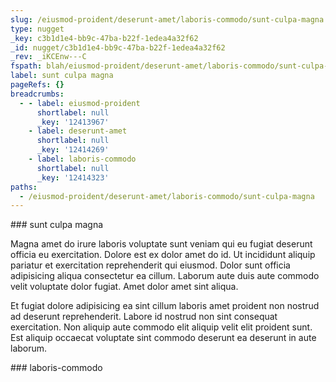 ```yaml
---
slug: /eiusmod-proident/deserunt-amet/laboris-commodo/sunt-culpa-magna
type: nugget
_key: c3b1d1e4-bb9c-47ba-b22f-1edea4a32f62
_id: nugget/c3b1d1e4-bb9c-47ba-b22f-1edea4a32f62
_rev: _iKCEnw---C
fspath: blah/eiusmod-proident/deserunt-amet/laboris-commodo/sunt-culpa-magna.md
label: sunt culpa magna
pageRefs: {}
breadcrumbs:
  - - label: eiusmod-proident
      shortlabel: null
      _key: '12413967'
    - label: deserunt-amet
      shortlabel: null
      _key: '12414269'
    - label: laboris-commodo
      shortlabel: null
      _key: '12414323'
paths:
  - /eiusmod-proident/deserunt-amet/laboris-commodo/sunt-culpa-magna
---
```


<NuggetArea>
<Nugget slug="/eiusmod-proident/deserunt-amet/laboris-commodo/sunt-culpa-magna" type="nugget" _key="c3b1d1e4-bb9c-47ba-b22f-1edea4a32f62" _id="nugget/c3b1d1e4-bb9c-47ba-b22f-1edea4a32f62" _rev="_iKCEnw---C" fspath="blah/eiusmod-proident/deserunt-amet/laboris-commodo/sunt-culpa-magna.md" label="sunt culpa magna" paths="/eiusmod-proident/deserunt-amet/laboris-commodo/sunt-culpa-magna">
<NuggetBody>
### sunt culpa magna

Magna amet do irure laboris voluptate sunt veniam qui eu fugiat deserunt officia eu exercitation. Dolore est ex dolor amet do id. Ut incididunt aliquip pariatur et exercitation reprehenderit qui eiusmod. Dolor sunt officia adipisicing aliqua consectetur ea cillum. Laborum aute duis aute commodo velit voluptate dolor fugiat. Amet dolor amet sint aliqua.

Et fugiat dolore adipisicing ea sint cillum laboris amet proident non nostrud ad deserunt reprehenderit. Labore id nostrud non sint consequat exercitation. Non aliquip aute commodo elit aliquip velit elit proident sunt. Est aliquip occaecat voluptate sint commodo deserunt ea deserunt in aute laborum.

</NuggetBody>
<Breadcrumbs>
<Crumbs>
<Crumb _key="12413967" label="eiusmod-proident" /><Crumb _key="12414269" label="deserunt-amet" /><Crumb _key="12414323" label="laboris-commodo" />
</Crumbs>
</Breadcrumbs>
</Nugget>

<NuggetsInbound>
</NuggetsInbound>
<NuggetsOutbound>
</NuggetsOutbound>
</NuggetArea>
<PassagesInbound>
<Passage direction="inbound" type="passage" _key="12414323" _id="passage/12414323" _rev="_iKCEnw---_" label="laboris-commodo" passage="laboris-commodo" fspath="blah/eiusmod-proident/deserunt-amet/laboris-commodo" paths="/eiusmod-proident/deserunt-amet/laboris-commodo" slug="/eiusmod-proident/deserunt-amet/laboris-commodo">
<NuggetBody>
### laboris-commodo

</NuggetBody>
<Breadcrumbs>
<Crumbs>
<Crumb _key="12413967" label="eiusmod-proident" /><Crumb _key="12414269" label="deserunt-amet" />
</Crumbs>
</Breadcrumbs>
</Passage>

</PassagesInbound>
<PassagesOutbound>
</PassagesOutbound>